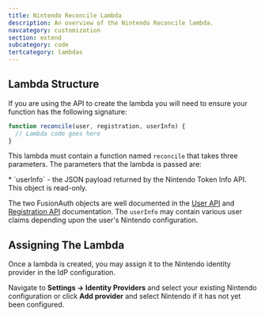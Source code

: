 ```yaml
---
title: Nintendo Reconcile Lambda
description: An overview of the Nintendo Reconcile lambda.
navcategory: customization
section: extend
subcategory: code
tertcategory: lambdas
---
```


<ReconcileLambdaIntro identity_provider_name="Nintendo" prefix="a" />

## Lambda Structure

If you are using the API to create the lambda you will need to ensure your function has the following signature:

```javascript
function reconcile(user, registration, userInfo) {
  // Lambda code goes here
}
```

This lambda must contain a function named `reconcile` that takes three parameters. The parameters that the lambda is passed are:

<ReconcileLambdaUserRegistrationParameters />
* `userInfo` - the JSON payload returned by the Nintendo Token Info API. This object is read-only.

The two FusionAuth objects are well documented in the [User API](/docs/apis/users) and [Registration API](/docs/apis/registrations) documentation. The `userInfo` may contain various user claims depending upon the user's Nintendo configuration.

## Assigning The Lambda

Once a lambda is created, you may assign it to the Nintendo identity provider in the IdP configuration.

Navigate to <strong>Settings -> Identity Providers</strong> and select your existing Nintendo configuration or click <strong>Add provider</strong> and select Nintendo if it has not yet been configured.


